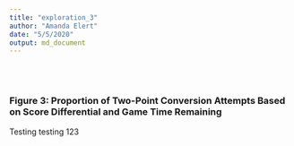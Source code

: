 ```yaml
---
title: "exploration_3"
author: "Amanda Elert"
date: "5/5/2020"
output: md_document
---
```


<br>
<br>

### Figure 3: Proportion of Two-Point Conversion Attempts Based on Score Differential and Game Time Remaining
Testing testing 123